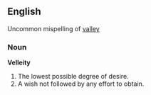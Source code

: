 ==English==

Uncommon mispelling of [[valley]]

{{rfdProto}}

===Noun===
'''Velleity'''
# The lowest possible degree of desire.
# A wish not followed by any effort to obtain.